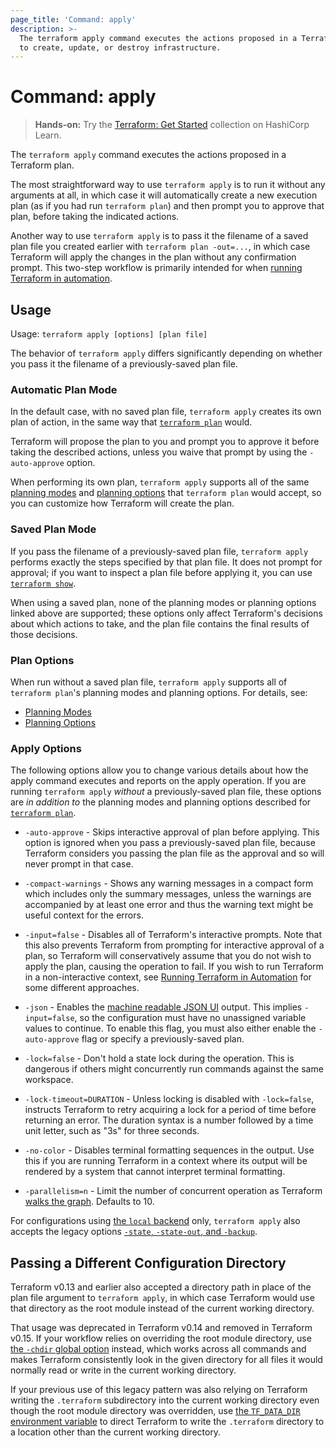 ```yaml
---
page_title: 'Command: apply'
description: >-
  The terraform apply command executes the actions proposed in a Terraform plan
  to create, update, or destroy infrastructure.
---
```


# Command: apply

> **Hands-on:** Try the [Terraform: Get Started](https://learn.hashicorp.com/collections/terraform/aws-get-started?utm_source=WEBSITE&utm_medium=WEB_IO&utm_offer=ARTICLE_PAGE&utm_content=DOCS) collection on HashiCorp Learn.

The `terraform apply` command executes the actions proposed in a Terraform
plan.

The most straightforward way to use `terraform apply` is to run it without
any arguments at all, in which case it will automatically create a new
execution plan (as if you had run `terraform plan`) and then prompt you to
approve that plan, before taking the indicated actions.

Another way to use `terraform apply` is to pass it the filename of a saved
plan file you created earlier with `terraform plan -out=...`, in which case
Terraform will apply the changes in the plan without any confirmation prompt.
This two-step workflow is primarily intended for when
[running Terraform in automation](https://learn.hashicorp.com/tutorials/terraform/automate-terraform?in=terraform/automation&utm_source=WEBSITE&utm_medium=WEB_IO&utm_offer=ARTICLE_PAGE&utm_content=DOCS).

## Usage

Usage: `terraform apply [options] [plan file]`

The behavior of `terraform apply` differs significantly depending on whether
you pass it the filename of a previously-saved plan file.

### Automatic Plan Mode

In the default case, with no saved plan file, `terraform apply` creates its own
plan of action, in the same way that [`terraform plan`](/cli/commands/plan) would.

Terraform will propose the plan to you and prompt you to approve it before
taking the described actions, unless you waive that prompt by using the
`-auto-approve` option.

When performing its own plan, `terraform apply` supports all of the same
[planning modes](/cli/commands/plan#planning-modes) and
[planning options](/cli/commands/plan#planning-options) that `terraform plan` would
accept, so you can customize how Terraform will create the plan.

### Saved Plan Mode

If you pass the filename of a previously-saved plan file, `terraform apply`
performs exactly the steps specified by that plan file. It does not prompt for
approval; if you want to inspect a plan file before applying it, you can use
[`terraform show`](/cli/commands/show).

When using a saved plan, none of the planning modes or planning options linked
above are supported; these options only affect Terraform's decisions about which
actions to take, and the plan file contains the final results of those
decisions.

### Plan Options

When run without a saved plan file, `terraform apply` supports all of `terraform
plan`'s planning modes and planning options. For details, see:

* [Planning Modes](/cli/commands/plan#planning-modes)
* [Planning Options](/cli/commands/plan#planning-options)

### Apply Options

The following options allow you to change various details about how the
apply command executes and reports on the apply operation. If you are running
`terraform apply` _without_ a previously-saved plan file, these options are
_in addition to_ the planning modes and planning options described for
[`terraform plan`](/cli/commands/plan).

* `-auto-approve` - Skips interactive approval of plan before applying. This
  option is ignored when you pass a previously-saved plan file, because
  Terraform considers you passing the plan file as the approval and so
  will never prompt in that case.

* `-compact-warnings` - Shows any warning messages in a compact form which
  includes only the summary messages, unless the warnings are accompanied by
  at least one error and thus the warning text might be useful context for
  the errors.

* `-input=false` - Disables all of Terraform's interactive prompts. Note that
  this also prevents Terraform from prompting for interactive approval of a
  plan, so Terraform will conservatively assume that you do not wish to
  apply the plan, causing the operation to fail. If you wish to run Terraform
  in a non-interactive context, see
  [Running Terraform in Automation](https://learn.hashicorp.com/tutorials/terraform/automate-terraform?in=terraform/automation&utm_source=WEBSITE&utm_medium=WEB_IO&utm_offer=ARTICLE_PAGE&utm_content=DOCS) for some
  different approaches.

* `-json` - Enables the [machine readable JSON UI][machine-readable-ui] output.
  This implies `-input=false`, so the configuration must have no unassigned
  variable values to continue. To enable this flag, you must also either enable
  the `-auto-approve` flag or specify a previously-saved plan.

  [machine-readable-ui]: /internals/machine-readable-ui

* `-lock=false` - Don't hold a state lock during the operation. This is
  dangerous if others might concurrently run commands against the same
  workspace.

* `-lock-timeout=DURATION` - Unless locking is disabled with `-lock=false`,
  instructs Terraform to retry acquiring a lock for a period of time before
  returning an error. The duration syntax is a number followed by a time
  unit letter, such as "3s" for three seconds.

* `-no-color` - Disables terminal formatting sequences in the output. Use this
  if you are running Terraform in a context where its output will be
  rendered by a system that cannot interpret terminal formatting.

* `-parallelism=n` - Limit the number of concurrent operation as Terraform
  [walks the graph](/internals/graph#walking-the-graph). Defaults to
  10\.

For configurations using
[the `local` backend](/language/settings/backends/enhanced/local) only,
`terraform apply` also accepts the legacy options
[`-state`, `-state-out`, and `-backup`](/language/settings/backends/enhanced/local#command-line-arguments).

## Passing a Different Configuration Directory

Terraform v0.13 and earlier also accepted a directory path in place of the
plan file argument to `terraform apply`, in which case Terraform would use
that directory as the root module instead of the current working directory.

That usage was deprecated in Terraform v0.14 and removed in Terraform v0.15.
If your workflow relies on overriding the root module directory, use
[the `-chdir` global option](/cli/commands/#switching-working-directory-with-chdir)
instead, which works across all commands and makes Terraform consistently look
in the given directory for all files it would normally read or write in the
current working directory.

If your previous use of this legacy pattern was also relying on Terraform
writing the `.terraform` subdirectory into the current working directory even
though the root module directory was overridden, use
[the `TF_DATA_DIR` environment variable](/cli/config/environment-variables#tf_data_dir)
to direct Terraform to write the `.terraform` directory to a location other
than the current working directory.

